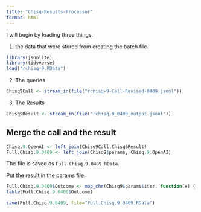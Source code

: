 ```yaml
---
title: "Chisq-Results-Processor"
format: html
---
```


I will begin by loading three things.  

1. the data that were stored from creating the batch file.

```r
library(jsonlite)
library(tidyverse)
load("rchisq-9.RData")
```

2. The queries

```r
Chisq9Call <- stream_in(file("rchisq-9-Call-Revised-0409.jsonl"))
```

3. The Results

```r
Chisq9Result <- stream_in(file("rchisq-9_0409_output.jsonl"))
```

## Merge the call and the result

```r
Chisq.9.OpenAI <- left_join(Chisq9Call,Chisq9Result)
Full.Chisq.9.0409 <- left_join(Chisq9$params, Chisq.9.OpenAI)
```

The file is saved as `Full.Chisq.9.0409.RData`.

Put the result in the params file.

```r
Full.Chisq.9.0409$Outcome <- map_chr(Chisq9$params$iter, function(x) { unlist(Chisq9Result$response$body$choices[[x]][[2]][2]) })
table(Full.Chisq.9.0409$Outcome)
```

```r
save(Full.Chisq.9.0409, file="Full.Chisq.9.0409.RData")
```

